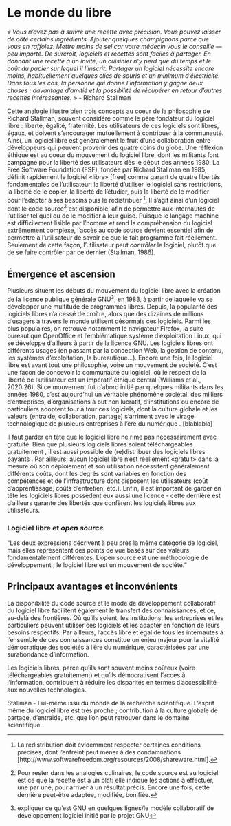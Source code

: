 # Le monde du libre

*« Vous n'avez pas à suivre une recette avec précision. Vous pouvez laisser de côté certains ingrédients. Ajouter quelques champignons parce que vous en raffolez. Mettre moins de sel car votre médecin vous le conseille --- peu importe. De surcroît, logiciels et recettes sont faciles à partager. En donnant une recette à un invité, un cuisinier n'y perd que du temps et le coût du papier sur lequel il l'inscrit. Partager un logiciel nécessite encore moins, habituellement quelques clics de souris et un minimum d'électricité. Dans tous les cas, la personne qui donne l'information y gagne deux choses : davantage d'amitié et la possibilité de récupérer en retour d'autres recettes intéressantes. »* - Richard Stallman <!--
source de la citation: Richard Stallman et la révolution du logiciel libre - Une biographie autorisée
(2020:27).  
-->

```{=html}
<!--
1. Qu'est-ce que le logiciel libre? 
-->
```
Cette analogie illustre bien trois concepts au coeur de la philosophie de Richard Stallman, souvent considéré comme le père fondateur du logiciel libre : liberté, égalité, fraternité. Les utilisateurs de ces logiciels sont libres, égaux, et doivent s'encourager mutuellement à contribuer à la communauté. Ainsi, un logiciel libre est généralement le fruit d'une collaboration entre développeurs qui peuvent provenir des quatre coins du globe. Une réflexion éthique est au coeur du mouvement du logiciel libre, dont les militants font campagne pour la liberté des utilisateurs dès le début des années 1980. La Free Software Foundation (FSF), fondée par Richard Stallman en 1985, définit rapidement le logiciel «libre» \[free\] comme garant de quatre libertés fondamentales de l'utilisateur: la liberté d'utiliser le logiciel sans restrictions, la liberté de le copier, la liberté de l'étudier, puis la liberté de le modifier pour l'adapter à ses besoins puis le redistribuer [^chapitre_2-1]. Il s'agit ainsi d'un logiciel dont le code source[^chapitre_2-2] est disponible, afin de permettre aux internautes de l'utiliser tel quel ou de le modifier à leur guise. Puisque le langage machine est difficilement lisible par l'homme et rend la compréhension du logiciel extrêmement complexe, l'accès au code source devient essentiel afin de permettre à l'utilisateur de savoir ce que le fait programme fait réellement. Seulement de cette façon, l'utilisateur peut *contrôler* le logiciel, plutôt que de se faire contrôler par ce dernier (Stallman, 1986).

[^chapitre_2-1]: La redistribution doit évidemment respecter certaines conditions précises, dont l'enfreint peut mener à des condamnations \[http://www.softwarefreedom.org/resources/2008/shareware.html\].

[^chapitre_2-2]: Pour rester dans les analogies culinaires, le code source est au logiciel est ce que la recette est à un plat: elle indique les actions à effectuer, une par une, pour arriver à un résultat précis. Encore une fois, cette dernière peut-être adaptée, modifiée, bonifiée.

## Émergence et ascension

Plusieurs situent les débuts du mouvement du logiciel libre avec la création de la licence publique générale GNU[^chapitre_2-3], en 1983, à partir de laquelle va se développer une multitude de programmes libres. Depuis, la popularité des logiciels libres n'a cessé de croître, alors que des dizaines de millions d'usagers à travers le monde utilisent désormais ces logiciels. Parmi les plus populaires, on retrouve notamment le navigateur Firefox, la suite bureautique OpenOffice et l'emblématique système d'exploitation Linux, qui se développe d'ailleurs à partir de la licence GNU. Les logiciels libres ont différents usages (en passant par la conception Web, la gestion de contenu, les systèmes d'exploitation, la bureautique...). Encore une fois, le logiciel libre est avant tout une philosophie, voire un mouvement de société. C'est une façon de concevoir la communauté du logiciel, où le respect de la liberté de l'utilisateur est un impératif éthique central \textcolor{red}{(reformuler?)} (Williams et al., 2020:26). Si ce mouvement fut d'abord initié par quelques militants dans les années 1980, c'est aujourd'hui un véritable phénomène sociétal: des milliers d'entreprises, d'organisations à but non lucratif, d'institutions ou encore de particuliers adoptent tour à tour ces logiciels, dont la culture globale et les valeurs (entraide, collaboration, partage) s'arriment avec le virage technologique de plusieurs entreprises à l'ère du numérique \textcolor{red}{(retravailler, mais l'idée est là)}. \[blablabla\]

[^chapitre_2-3]: expliquer ce qu'est GNU en quelques lignes/le modèle collaboratif de développement logiciel initié par le projet GNU

Il faut garder en tête que le logiciel libre ne rime pas nécessairement avec gratuité. Bien que plusieurs logiciels libres soient téléchargeables gratuitement \textcolor{red}{(donner des exemples)}, il est aussi possible de (re)distribuer des logiciels libres payants \textcolor{red}{(reformuler, pas clair)}. Par ailleurs, aucun logiciel libre n'est réellement «gratuit» dans la mesure où son déploiement et son utilisation nécessitent généralement différents coûts, dont les degrés sont variables en fonction des compétences et de l'infrastructure dont disposent les utilisateurs (coût d'apprentissage, coûts d'entretien, etc.). Enfin, il est important de garder en tête les logiciels libres possèdent eux aussi une licence - cette dernière est d'ailleurs garante des libertés que confèrent les logiciels libres aux utilisateurs.

### Logiciel libre et *open source*

"Les deux expressions décrivent à peu près la même catégorie de logiciel, mais elles représentent des points de vue basés sur des valeurs fondamentalement différentes. L'open source est une méthodologie de développement ; le logiciel libre est un mouvement de société."

```{=html}
<!--
"Le logiciel libre participe au partage du savoir et à la préservation des libertés fondamentales à l’ère du numérique"
"Le logiciel libre garantit l’égalité d’accès de tous les québécois aux nouvelles richesses de l’ère numérique."


Faire le lien avec les défis de l'ère numérique (chapitre 2)

facilite le transfert des connaissances au-delà des frontières 

bien non marchant - partage au plus grand nombre


-->
```
## Principaux avantages et inconvénients

```{=html}
<!--

(Catherine)

En bref, la licence d’un logiciel propriétaire donne normalement à l’utilisateur des droits de
locataire : il peut utiliser le logiciel, mais il ne lui appartient pas. Par contre, la licence libre confère
des droits de propriétaire. L’utilisateur a le droit d’installer le logiciel sur autant d’ordinateurs que
désiré, le modifier selon ses besoins et le distribuer avec ou sans ses modifications. Il peut même
demander d’être payé pour distribuer des copies, avec ou sans ses modifications. Par exemple, le
logiciel Ubuntu, une version de Linux, peut être téléchargé gratuitement du site Ubuntu.com. Il
est aussi vendu par Amazon.com pour 12$ la copie, plus les frais d’expédition!


2. Avantages et inconvénients 
- Avantages
  - Qualité
  - Coût raisonnable (ou gratuité) X
  - Forte réactivité 
  - Flexibilité X
  - Fiabilité
  - Transparence du code source X
  - Pérennité X
  - Sécurité X
  - Interoperabilité
  - Fraternité X
  
- Inconvénients 
  - Déficit de compétences
  - Risques associés à la disponibilité du code source 
  - Le problème du trop de choix
  - Problèmes liés à la configuration
  - Absence de soutien personnalisé 
  - Aucune garantie
  
(Félix)

Petit paragraphe d'intro sur "liberté, égalité et fraternité" (Stallman)
  
Avantages :
  
  1. Le partage des connaissances 
  
    - Le but premier lors de la création du logiciel libre était un but éthique "de préserver une culture de partage et d’entraide dans la programmation informatique, en opposition aux restrictions d’utilisation imposées par certains éditeurs commerciaux." La dimension éthique reste l'une des principales qui motivent les acteurs `développer les logiciels libres, bien qu'il y est également des motivations souvent économiques (ou autre) (IRIS, p.2)

    - Puisque les logiciels sont "libres" et donc qu'ils ne sont jamais soumis à des restrictions d'utilisation, il y a une forte collaboration par internet dans une dynamique d’«innovation ascendante» et d'entraide (IRIS,          p.2)
    
    - Amélioratio constante, entraide, savoir partagé, plusieurs milliers de contributeurs, * les contributions ne  sont toutefois pas toujours bénévoles, "en effet, des entreprises participent au phénomène du logiciel libre        afin d’en obtenir certains gains financiers" (IRIS, p.2)
    
    - Les trois "types" de cercles d'acteurs" (IRIS, p.2)
    
    - Donc, plus grande égalité dans l'accès au savoir

    
  2. Avantages économiques : plus de liberté et d'égalité
  
    - Même s'ils ne sont pas dans tous les cas gratuits, les logiciels libres représentent pratiquement toujours une économie financière.
    
    - Pas seulement le coût d'achat, mais aussi le fait que l'on est moins dépendant d'un ensemble de logiciels intégrés
    
    - Les logiciels libres permettent donc une plus grande égalité dans l'accès aux nouvelles technologies, puisqu'ils ont de la majorité des cas, des coûts d'acquisition nettement moindre. 
    
    - L'adaptabilité des logiciels libres permet également de réduire les coûts, car les logiciels répondant mieux aux beosins des utiliateurs, ils leur permettent une meilleure efficacité (voir article sur les pneus d'auto)
    
    - Donner l'exemple de l'étude qui montre que c'est beaucoup plus économique, même si l'on doit compter les coûts de formation, lse outien technique, l'entretien et la  maintenance. (IRIS p.4) (thèse Karjalainen)
    
     - Donner un exemple d'un gouvernement qui change pour des logiciels libres ? (IRIS, p.4)
     - Cependant, une transition vers de slogiciels libres ne doit pas se faire seulement sur des bases économiques, mais dans une perspective globale de changement de culture, car sinon son succès n'est pas toujours assuré. Nous y reviendrons plus loin (voir l'échec de la transition de la ville de Freiburg en Allemagne)
     
     - Les logiciels libres permettent d'éviter de repayer régulièrement de nouvelles licenses et màj. Par exemple, un produit Microsoft a en général une durée de vie entre 5 et 10 ans (IRIS, p.6), tandis que le logiciel libre est adaptable et modifiable. Ces coût techniques de développement restent néanmoins nettement inférieurs aux coûts de renouvellement et de màj des logiciels propriétaires dans bien des cas.
     
     - L'argent sauvée des licences peut alors être investie dans le développement du logiciel libre (FACIL, p.9)
     
     - Le marché du logiciel libre : concurrentiel équitable et de meilleure qualité. "Le logiciel libre crée un marché libre et équitable des services informatiques. Les utilisateurs peuvent donc se trouver des fournisseurs devservices au juste prix, tandis que les programmeurs trouveront toujours àvqui offrir leurs services. Une concurrence saine est alors envisageable, ce qui entraîne une diminution des coûts et une augmentation de la qualité du service." (FACIL, p.4)
    
  3. Adaptabilité, indépendance et sécurité
  
  - Puisque les logiciels libres peuvent être modifiés à notre guise, ils représentent un réel atout permettant aux utilisateurs d'adapter le logiciel selon leurs besoins.
  
  - Liberté de développer le logiciel comme on le souhaite
  
  - Or, même si des utilisateurs ne disposent pas d'une assez grande expertise pour développer un logiciel libre, cela ne l'empêche pas pour autant de l'utiliser. En effet, "la majorité des logiciels libres sont distribués par des organisations ayant pignon
sur rue, avec du personnel permanent et des services de soutien à prix compétitif. Bien entendu,un logiciel libre donne la possibilité à son utilisateur de faire son propre développement, entretien et support, mais il ne l’oblige pas à le faire." (FACIL, p.11)
  
  - Les logiciels libres peuvent s'adapter à des besoins très particuliers et précis, ce que les logiciels propriétaires ne peuvent souvent pas (IRIS, p.3)
  
  - Cela donne une indépendance aux utilisateurs vis-à-vis des logiciels mal adaptés, couteux et qui "enferment" (voir autre article sur le fait qu'il faut souvent utiliser les logiciels de la même compagnie ex : Microsoft)
  
  - Du même coup, les logiciels libres exigent que l'on développe une certaine expertise "locale" si l'on veut en tirer le maximum des bénéfices. Les logiciels libres contribuent donc au développement d'un savoir-faire plus proche des utilisateurs. 
  
  - Il y a alors un gain de productivité et d'efficacité 
  
  - Permet de mieux structuré des organisations qui sont hétérogènes (FACIL, p.17)
  
  - Puisque l'on a accès aux codes sources des logiciels, cela augmente la sécurité (IRIS, p.3)
  
  - Pérénité du savir-faire que l'on développe (FACIL, p.5) 
  
  
Inconvénient :

  1. Transfert parfois difficile et besoin d'expertise
  
  - Exemple de la ville de Freiburg vs Munich. Il ne faut pas seulement transférer pour de raisons économiques, mais investir également dans le développement et s'assurer d'un soutient accru aux utilisateurs lors de la transition en assurant un soutien technique. (IRIS, p.4)
  
  - L'adoption de logiciels libres demande évidemment une certaine expertise technique. D'une part pour assurer le transfert d'un logiciel propriétaire vers un libre en évitant le plus possible les problèmes techniques qu'un tel changement d'habitude entraîne.
  
  - D'autre part, pour développer et adapter les logiciels libres aux besoins des utilisateurs
  
  -Difficulté de s'adapter à un nouveau logiciel lorsque l'on est habitué àun autre. On a alors besoin de formation des utilisateurs, de traduire certains éléments dans un autre langage, etc. (FACIL, p.8)

-->
```
La disponibilité du code source et le mode de développement collaboratif du logiciel libre facilitent également le transfert des connaissances, et ce, au-delà des frontières. Où qu'ils soient, les institutions, les entreprises et les particuliers peuvent utiliser ces logiciels et les adapter en fonction de leurs besoins respectifs. Par ailleurs, l'accès libre et égal de tous les internautes à l'ensemble de ces connaissances constitue un enjeu majeur pour la vitalité démocratique des sociétés à l'ère du numérique, caractérisées par une surabondance d'information.

Les logiciels libres, parce qu'ils sont souvent moins coûteux (voire téléchargeables gratuitement) et qu'ils démocratisent l'accès à l'information, contribuent à réduire les disparités en termes d'accessibilité aux nouvelles technologies.

Stallman - Lui-même issu du monde de la recherche scientifique. L'esprit même du logiciel libre est très proche ; contribution à la culture globale de partage, d'entraide, etc. que l'on peut retrouver dans le domaine scientifique

```{=html}
<!--

"Cependant, il existe une disparité dans l’accessibilité aux nouvelles technologies à l’intérieur
des sociétés, entre riches et pauvres. Les logiciels libres, téléchargeables
gratuitement sur Internet, éliminent ces disparités et encouragent équitablement le développement du savoir-faire de tout un chacun."

Et sa croissance est forte et rapide grâce à son utilisation dans le cadre de la transformation numérique des entreprises
<!--



<!--
- Philosophie et rapide historique (apparition en 2006)
- Définition et clarifications conceptuelles 
  - La différence entre un logiciel libre et un logiciel gratuit 
  
  Un logiciel libre n’est pas nécessairement gratuit, et vice-versa. 
  
  - Distinction entre logiciel libre et open source 
  
  
  

3. Lien avec les sciences sociales numériques, le big data et le livre

4. Les résistances au logiciel libre
- Le manque de visibilité
- La peur de l'inconnu
- La résistance au changement

5. Au-delà du logiciel libre... 
- Les licences pour les données
  - Licences Creative Commons
  
  
"Les principes du logiciel libre ont également inspiré de nombreuses initiatives non directement liées à l’informatique et au développement des logiciels libres. La plus connue est sans aucun doute Wikipédia, qui se définit comme une encyclopédie libre, s’inspirant en cela explicitement du modèle du
logiciel libre. Soulignons également les licences Creative Commons et le mouvement des archives ouvertes et de libre accès aux revues scientifique"  
-->
```
```{=html}
<!--
SOURCES

Stallman, 1986: https://www.gnu.org/bulletins/bull1.txt

Williams et al, 2020 : Une biographie autorisée. https://iso.framadvd.org/standard/content2011/ubuntu/Data/Documents/pdf/framabooks/framabook6_stallman_v1_gnu-fdl.pdf

Sotfware Freedom Law Center: http://www.softwarefreedom.org/resources/2008/shareware.html


https://cdn.iris-recherche.qc.ca/uploads/publication/file/Note-Logiciels-libres.pdf

Document ass nat Québec: https://facil.qc.ca/files/2008-11-06_Assnat_0.pdf

GNU: https://www.gnu.org/gnu/linux-and-gnu.html

https://trepo.tuni.fi/bitstream/handle/10024/66646/978-951-44-8216-8.pdf?sequence=1



-->
```
